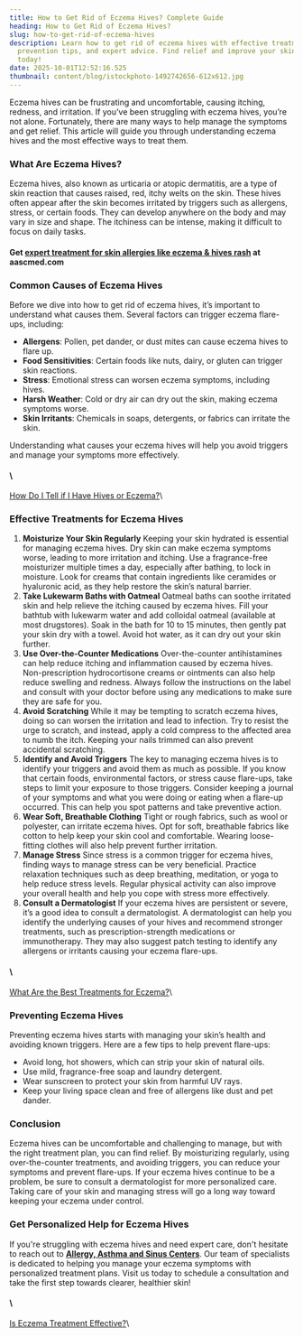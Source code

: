 ```yaml
---
title: How to Get Rid of Eczema Hives? Complete Guide
heading: How to Get Rid of Eczema Hives?
slug: how-to-get-rid-of-eczema-hives
description: Learn how to get rid of eczema hives with effective treatments,
  prevention tips, and expert advice. Find relief and improve your skin health
  today!
date: 2025-10-01T12:52:16.525
thumbnail: content/blog/istockphoto-1492742656-612x612.jpg
---
```

Eczema hives can be frustrating and uncomfortable, causing itching, redness, and irritation. If you’ve been struggling with eczema hives, you’re not alone. Fortunately, there are many ways to help manage the symptoms and get relief. This article will guide you through understanding eczema hives and the most effective ways to treat them.

### What Are Eczema Hives?

Eczema hives, also known as urticaria or atopic dermatitis, are a type of skin reaction that causes raised, red, itchy welts on the skin. These hives often appear after the skin becomes irritated by triggers such as allergens, stress, or certain foods. They can develop anywhere on the body and may vary in size and shape. The itchiness can be intense, making it difficult to focus on daily tasks.

#### Get [**expert treatment for skin allergies like eczema & hives rash**](https://www.aascmed.com/conditions/eczema-hives-rashes/) at aascmed.com

### Common Causes of Eczema Hives

Before we dive into how to get rid of eczema hives, it’s important to understand what causes them. Several factors can trigger eczema flare-ups, including:

- **Allergens**: Pollen, pet dander, or dust mites can cause eczema hives to flare up.
- **Food Sensitivities**: Certain foods like nuts, dairy, or gluten can trigger skin reactions.
- **Stress**: Emotional stress can worsen eczema symptoms, including hives.
- **Harsh Weather**: Cold or dry air can dry out the skin, making eczema symptoms worse.
- **Skin Irritants**: Chemicals in soaps, detergents, or fabrics can irritate the skin.

Understanding what causes your eczema hives will help you avoid triggers and manage your symptoms more effectively.

#### \
[How Do I Tell if I Have Hives or Eczema?](https://www.aascmed.com/blog/how-to-tell-if-you-have-hives-or-eczema/)\


### Effective Treatments for Eczema Hives

1. **Moisturize Your Skin Regularly**
Keeping your skin hydrated is essential for managing eczema hives. Dry skin can make eczema symptoms worse, leading to more irritation and itching. Use a fragrance-free moisturizer multiple times a day, especially after bathing, to lock in moisture. Look for creams that contain ingredients like ceramides or hyaluronic acid, as they help restore the skin’s natural barrier.
1. **Take Lukewarm Baths with Oatmeal**
Oatmeal baths can soothe irritated skin and help relieve the itching caused by eczema hives. Fill your bathtub with lukewarm water and add colloidal oatmeal (available at most drugstores). Soak in the bath for 10 to 15 minutes, then gently pat your skin dry with a towel. Avoid hot water, as it can dry out your skin further.
1. **Use Over-the-Counter Medications**
Over-the-counter antihistamines can help reduce itching and inflammation caused by eczema hives. Non-prescription hydrocortisone creams or ointments can also help reduce swelling and redness. Always follow the instructions on the label and consult with your doctor before using any medications to make sure they are safe for you.
1. **Avoid Scratching**
While it may be tempting to scratch eczema hives, doing so can worsen the irritation and lead to infection. Try to resist the urge to scratch, and instead, apply a cold compress to the affected area to numb the itch. Keeping your nails trimmed can also prevent accidental scratching.
1. **Identify and Avoid Triggers**
The key to managing eczema hives is to identify your triggers and avoid them as much as possible. If you know that certain foods, environmental factors, or stress cause flare-ups, take steps to limit your exposure to those triggers. Consider keeping a journal of your symptoms and what you were doing or eating when a flare-up occurred. This can help you spot patterns and take preventive action.
1. **Wear Soft, Breathable Clothing**
Tight or rough fabrics, such as wool or polyester, can irritate eczema hives. Opt for soft, breathable fabrics like cotton to help keep your skin cool and comfortable. Wearing loose-fitting clothes will also help prevent further irritation.
1. **Manage Stress**
Since stress is a common trigger for eczema hives, finding ways to manage stress can be very beneficial. Practice relaxation techniques such as deep breathing, meditation, or yoga to help reduce stress levels. Regular physical activity can also improve your overall health and help you cope with stress more effectively.
1. **Consult a Dermatologist**
If your eczema hives are persistent or severe, it’s a good idea to consult a dermatologist. A dermatologist can help you identify the underlying causes of your hives and recommend stronger treatments, such as prescription-strength medications or immunotherapy. They may also suggest patch testing to identify any allergens or irritants causing your eczema flare-ups.

#### \
[What Are the Best Treatments for Eczema?](https://www.aascmed.com/blog/best-treatments-for-eczema/)\


### Preventing Eczema Hives

Preventing eczema hives starts with managing your skin’s health and avoiding known triggers. Here are a few tips to help prevent flare-ups:

- Avoid long, hot showers, which can strip your skin of natural oils.
- Use mild, fragrance-free soap and laundry detergent.
- Wear sunscreen to protect your skin from harmful UV rays.
- Keep your living space clean and free of allergens like dust and pet dander.

### Conclusion

Eczema hives can be uncomfortable and challenging to manage, but with the right treatment plan, you can find relief. By moisturizing regularly, using over-the-counter treatments, and avoiding triggers, you can reduce your symptoms and prevent flare-ups. If your eczema hives continue to be a problem, be sure to consult a dermatologist for more personalized care. Taking care of your skin and managing stress will go a long way toward keeping your eczema under control.

### Get Personalized Help for Eczema Hives

If you're struggling with eczema hives and need expert care, don't hesitate to reach out to [**Allergy, Asthma and Sinus Centers**](https://www.aascmed.com/). Our team of specialists is dedicated to helping you manage your eczema symptoms with personalized treatment plans. Visit us today to schedule a consultation and take the first step towards clearer, healthier skin!

#### \
[Is Eczema Treatment Effective?](https://www.aascmed.com/blog/is-eczema-treatment-effective/)\





